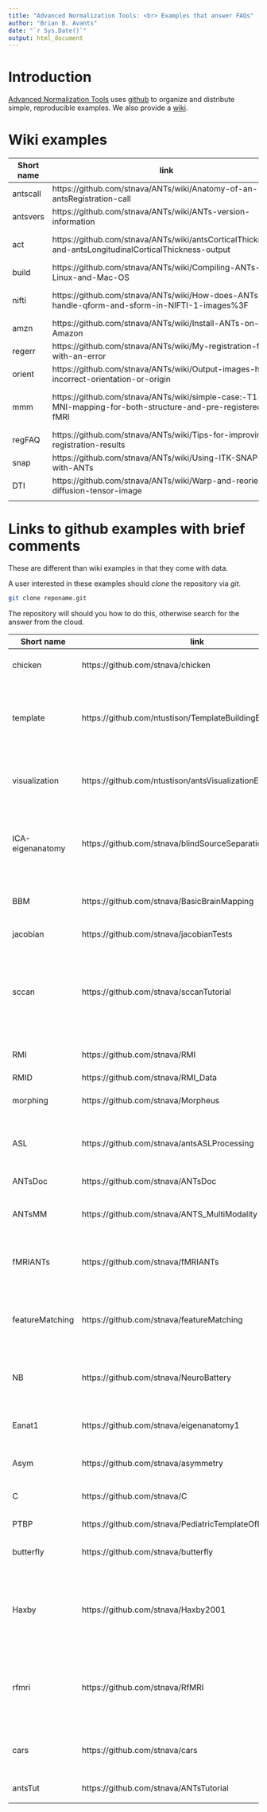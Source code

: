 ```yaml
---
title: "Advanced Normalization Tools: <br> Examples that answer FAQs"
author: "Brian B. Avants"
date: "`r Sys.Date()`"
output: html_document
---
```


# Introduction

[Advanced Normalization Tools](https://github.com/stnava/ANTs) uses [github](www.github.com) to organize and 
distribute simple, reproducible examples.   We also provide a [wiki](https://github.com/stnava/ANTs/wiki).

# Wiki examples

| Short name |  link  |   Comments |
|---|---|---|
| antscall| https://github.com/stnava/ANTs/wiki/Anatomy-of-an-antsRegistration-call | details what the ants command line means |
| antsvers |  https://github.com/stnava/ANTs/wiki/ANTs-version-information |  identify your ants version |
| act |  https://github.com/stnava/ANTs/wiki/antsCorticalThickness-and-antsLongitudinalCorticalThickness-output |  what do these programs ants\*CorticalThickness.sh produce? |
| build |  https://github.com/stnava/ANTs/wiki/Compiling-ANTs-on-Linux-and-Mac-OS |  how do i build ants?   |
| nifti |  https://github.com/stnava/ANTs/wiki/How-does-ANTs-handle-qform-and-sform-in-NIFTI-1-images%3F |  How does ANTs handle qform and sform in NIFTI 1 images? |
| amzn |  https://github.com/stnava/ANTs/wiki/Install-ANTs-on-Amazon |  Can I install ANTs on Amazon? |
| regerr |  https://github.com/stnava/ANTs/wiki/My-registration-fails-with-an-error | How do I interpret a registration error?  |
| orient | https://github.com/stnava/ANTs/wiki/Output-images-have-incorrect-orientation-or-origin  |  Why is my image orientation incorrect? |
| mmm |  https://github.com/stnava/ANTs/wiki/simple-case:-T1-to-MNI-mapping-for-both-structure-and-pre-registered-fMRI |  Brief multiple modality mapping of fMRI to a template space via transform concatenation |
| regFAQ |  https://github.com/stnava/ANTs/wiki/Tips-for-improving-registration-results | Registration FAQ  |
|  snap |  https://github.com/stnava/ANTs/wiki/Using-ITK-SNAP-with-ANTs |  ITK-snap suggestions  |
| DTI |  https://github.com/stnava/ANTs/wiki/Warp-and-reorient-a-diffusion-tensor-image |  transform DTI |
|  |   |   |


# Links to github examples with brief comments

These are different than wiki examples in that they come with data.

A user interested in these examples should *clone* the repository via *git*.  

```bash
git clone reponame.git
```

The repository will should you how to do this, otherwise search for the answer from the cloud.


| Short name |  link  |   Comments |
|---|---|---|
| chicken  | https://github.com/stnava/chicken  |  mapping points and global optimization  |   
| template  | https://github.com/ntustison/TemplateBuildingExample  |  build an optimal template as in many different <br> ants papers that allow large-scale brain mapping  |   
| visualization  | https://github.com/ntustison/antsVisualizationExamples | volumetric and surface-based rendering for images and overlays |
| ICA-eigenanatomy | https://github.com/stnava/blindSourceSeparationInANTsR | Reproduces a classic example in blind source separation and shows how to link with eigenanatomy |
| BBM | https://github.com/stnava/BasicBrainMapping |  A simple and "fast" brain registration example |
| jacobian | https://github.com/stnava/jacobianTests |  very basic test of jacobian |
| sccan | https://github.com/stnava/sccanTutorial | introduction to sparse canonical correlation analysis statistical studies - may be slightly out of date |
| RMI | https://github.com/stnava/RMI | R in medical imaging tutorial material |
| RMID | https://github.com/stnava/RMI_Data |  data for RMI |
| morphing | https://github.com/stnava/Morpheus | morphing example with antsRegistration |
| ASL | https://github.com/stnava/antsASLProcessing |  arterial spin labeling (ASL) processing pipeline using ANTs. |
| ANTsDoc | https://github.com/stnava/ANTsDoc |  Documentation for ANTs |
| ANTsMM | https://github.com/stnava/ANTS_MultiModality | older talk on multiple modality ANTs processing |
| fMRIANTs | https://github.com/stnava/fMRIANTs |  Minimal fMRI pre-processing with ANTS, may be slightly out of date |
| featureMatching | https://github.com/stnava/featureMatching | old example of SIFT-like feature matching, subsumed by antsAI |
| NB | https://github.com/stnava/NeuroBattery |  Using ANTs to process multiple MR image types for a single subject |
| Eanat1 | https://github.com/stnava/eigenanatomy1 |  basic eigenanatomy example in aging |
| Asym | https://github.com/stnava/asymmetry | asymmetry analysis with ANTs |
| C | https://github.com/stnava/C |  "C"lassic large deformation example |
| PTBP | https://github.com/stnava/PediatricTemplateOfBrainPerfusion |  analysis in PTBP paper |
| butterfly | https://github.com/stnava/butterfly |  multi-start registration example |
| Haxby | https://github.com/stnava/Haxby2001 | reproduce face recognition decoding results (may be out of date but could be revived with small efforts) |
| rfmri | https://github.com/stnava/RfMRI |  fmri processing examples in ANTsR (may be out of date but could be revived with small efforts) |
| cars | https://github.com/stnava/cars |  an old example mapping between an american and german vehicle |
| antsTut | https://github.com/stnava/ANTsTutorial | evolving tutorial materials |
|  |   |   |

